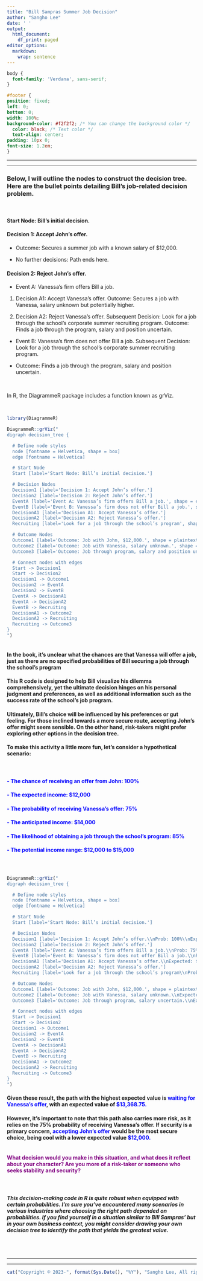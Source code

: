 ```yaml
---
title: "Bill Sampras Summer Job Decision"
author: "Sangho Lee"
date: ' '
output:
  html_document:
    df_print: paged
editor_options: 
  markdown: 
    wrap: sentence
---
```


```css
body {
  font-family: 'Verdana', sans-serif;
}

#footer {
position: fixed;
left: 0;
bottom: 0;
width: 100%;
background-color: #f2f2f2; /* You can change the background color */
  color: black; /* Text color */
  text-align: center;
padding: 10px 0;
font-size: 1.2em;
}

```

------------------------------------------------------------------------

------------------------------------------------------------------------

### Below, I will outline the nodes to construct the decision tree. Here are the bullet points detailing Bill's job-related decision problem.

<br>

#### Start Node: Bill's initial decision.

#### Decision 1: Accept John's offer.

-   Outcome: Secures a summer job with a known salary of \$12,000.

-   No further decisions: Path ends here.

#### Decision 2: Reject John's offer.

-   Event A: Vanessa's firm offers Bill a job.

1.  Decision A1: Accept Vanessa's offer.
    Outcome: Secures a job with Vanessa, salary unknown but potentially higher.

2.  Decision A2: Reject Vanessa's offer.
    Subsequent Decision: Look for a job through the school's corporate summer recruiting program.
    Outcome: Finds a job through the program, salary and position uncertain.

-   Event B: Vanessa's firm does not offer Bill a job.
    Subsequent Decision: Look for a job through the school's corporate summer recruiting program.

-   Outcome: Finds a job through the program, salary and position uncertain.

    <br>

In R, the DiagrammeR package includes a function known as grViz.

<br>

```r
library(DiagrammeR)

DiagrammeR::grViz("
digraph decision_tree {

  # Define node styles
  node [fontname = Helvetica, shape = box]
  edge [fontname = Helvetica]

  # Start Node
  Start [label='Start Node: Bill’s initial decision.']

  # Decision Nodes
  Decision1 [label='Decision 1: Accept John’s offer.']
  Decision2 [label='Decision 2: Reject John’s offer.']
  EventA [label='Event A: Vanessa’s firm offers Bill a job.', shape = ellipse]
  EventB [label='Event B: Vanessa’s firm does not offer Bill a job.', shape = ellipse]
  DecisionA1 [label='Decision A1: Accept Vanessa’s offer.']
  DecisionA2 [label='Decision A2: Reject Vanessa’s offer.']
  Recruiting [label='Look for a job through the school’s program', shape = box3d]

  # Outcome Nodes
  Outcome1 [label='Outcome: Job with John, $12,000.', shape = plaintext]
  Outcome2 [label='Outcome: Job with Vanessa, salary unknown.', shape = plaintext]
  Outcome3 [label='Outcome: Job through program, salary and position uncertain.', shape = plaintext]

  # Connect nodes with edges
  Start -> Decision1 
  Start -> Decision2 
  Decision1 -> Outcome1 
  Decision2 -> EventA 
  Decision2 -> EventB 
  EventA -> DecisionA1 
  EventA -> DecisionA2 
  EventB -> Recruiting 
  DecisionA1 -> Outcome2 
  DecisionA2 -> Recruiting 
  Recruiting -> Outcome3 
}
")



```

#### In the book, it's unclear what the chances are that Vanessa will offer a job, just as there are no specified probabilities of Bill securing a job through the school's program

#### This R code is designed to help Bill visualize his dilemma comprehensively, yet the ultimate decision hinges on his personal judgment and preferences, as well as additional information such as the success rate of the school's job program.

#### Ultimately, Bill's choice will be influenced by his preferences or gut feeling. For those inclined towards a more secure route, accepting John's offer might seem sensible. On the other hand, risk-takers might prefer exploring other options in the decision tree.

#### To make this activity a little more fun, let's consider a hypothetical scenario:

<br>

#### [- The chance of receiving an offer from John: 100%]{style="color:blue"}

#### [- The expected income: \$12,000]{style="color:blue"}

#### [- The probability of receiving Vanessa's offer: 75%]{style="color:blue"}

#### [- The anticipated income: \$14,000]{style="color:blue"}

#### [- The likelihood of obtaining a job through the school's program: 85%]{style="color:blue"}

#### [- The potential income range: \$12,000 to \$15,000]{style="color:blue"}

### <br>

```r
DiagrammeR::grViz("
digraph decision_tree {

  # Define node styles
  node [fontname = Helvetica, shape = box]
  edge [fontname = Helvetica]

  # Start Node
  Start [label='Start Node: Bill’s initial decision.']

  # Decision Nodes
  Decision1 [label='Decision 1: Accept John’s offer.\\nProb: 100%\\nExpected: $12,000']
  Decision2 [label='Decision 2: Reject John’s offer.']
  EventA [label='Event A: Vanessa’s firm offers Bill a job.\\nProb: 75%', shape = ellipse]
  EventB [label='Event B: Vanessa’s firm does not offer Bill a job.\\nProb: 25%', shape = ellipse]
  DecisionA1 [label='Decision A1: Accept Vanessa’s offer.\\nExpected: $14,000']
  DecisionA2 [label='Decision A2: Reject Vanessa’s offer.']
  Recruiting [label='Look for a job through the school’s program\\nProb: 85%', shape = box3d]

  # Outcome Nodes
  Outcome1 [label='Outcome: Job with John, $12,000.', shape = plaintext]
  Outcome2 [label='Outcome: Job with Vanessa, salary unknown.\\nExpected: $13,368.75', shape = plaintext]
  Outcome3 [label='Outcome: Job through program, salary uncertain.\\nExpected: $11,475', shape = plaintext]

  # Connect nodes with edges
  Start -> Decision1 
  Start -> Decision2 
  Decision1 -> Outcome1 
  Decision2 -> EventA 
  Decision2 -> EventB 
  EventA -> DecisionA1 
  EventA -> DecisionA2 
  EventB -> Recruiting 
  DecisionA1 -> Outcome2 
  DecisionA2 -> Recruiting 
  Recruiting -> Outcome3 
}
")

```

#### Given these result, the path with the highest expected value is [waiting for Vanessa's offer]{style="color:blue"}, with an expected value of [\$13,368.75.]{style="color:blue"}

#### However, it's important to note that this path also carries more risk, as it relies on the 75% probability of receiving Vanessa's offer. If security is a primary concern, [accepting John's offer]{style="color:blue"} would be the most secure choice, being cool with a lower expected value [\$12,000.]{style="color:blue"}

#### <br> [What decision would you make in this situation, and what does it reflect about your character? Are you more of a risk-taker or someone who seeks stability and security?]{style="color:purple"}

<br>

#### *This decision-making code in R is quite robust when equipped with certain probabilities. I'm sure you've encountered many scenarios in various industries where choosing the right path depended on probabilities. If you find yourself in a situation similar to Bill Sampras' but in your own business context, you might consider drawing your own decision tree to identify the path that yields the greatest value.*

<br> <br>

------------------------------------------------------------------------

------------------------------------------------------------------------

::: {#footer}
```r
cat("Copyright © 2023-", format(Sys.Date(), "%Y"), "Sangho Lee, All rights reserved.")
```
:::

